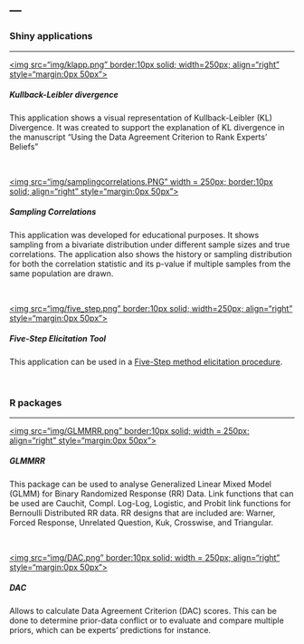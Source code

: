 ---
---
<link rel="stylesheet" href="styles.css" type="text/css">

### Shiny applications
<hr>

[<img src="img/klapp.png" border:10px solid; width=250px; align="right" style="margin:0px 50px">](shiny_klapp.html)

##### Kullback-Leibler divergence
This application shows a visual representation of Kullback-Leibler (KL) Divergence. It was created to support the explanation of KL divergence in the manuscript "Using the Data Agreement Criterion to Rank Experts' Beliefs"


<br clear="all" />


[<img src="img/samplingcorrelations.PNG" width = 250px; border:10px solid; align="right" style="margin:0px 50px">](shiny_samplingcorrelations.html) 

##### Sampling Correlations
This application was developed for educational purposes. It shows sampling from a bivariate distribution under different sample sizes and true correlations. The application also shows the history or sampling distribution for both the correlation statistic and its p-value if multiple samples from the same population are drawn.

<br clear="all" />

[<img src="img/five_step.png" border:10px solid; width=250px; align="right" style="margin:0px 50px">](shiny_five_step.html)

##### Five-Step Elicitation Tool
This application can be used in a <a href="doc/proposal_for_a_five_step_method.pdf" target="_blank" rel="noopener">Five-Step method elicitation procedure</a>. 


<br clear="all" />

### R packages
<hr>
[<img src="img/GLMMRR.png" border:10px solid; width = 250px;  align="right" style="margin:0px 50px">](https://cran.r-project.org/web/packages/GLMMRR/) 

##### GLMMRR 

This package can be used to analyse Generalized Linear Mixed Model (GLMM) for Binary Randomized Response (RR) Data. Link functions that can be used are Cauchit, Compl. Log-Log, Logistic, and Probit link functions for Bernoulli Distributed RR data. RR designs that are included are: Warner, Forced Response, Unrelated Question, Kuk, Crosswise, and Triangular.

<br clear="all" />

[<img src="img/DAC.png" border:10px solid; width = 250px;  align="right" style="margin:0px 50px">](https://cran.r-project.org/web/packages/DAC/) 

##### DAC

Allows to calculate Data Agreement Criterion (DAC) scores. This can be done to determine prior-data conflict or to evaluate and compare multiple priors, which can be experts' predictions for instance.

